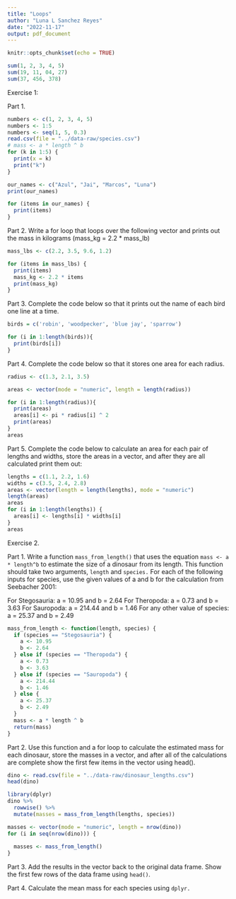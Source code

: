 ```yaml
---
title: "Loops"
author: "Luna L Sanchez Reyes"
date: "2022-11-17"
output: pdf_document
---
```


```r
knitr::opts_chunk$set(echo = TRUE)
```

```r
sum(1, 2, 3, 4, 5)
sum(19, 11, 04, 27)
sum(37, 456, 378)
```
Exercise 1:

Part 1.
```r
numbers <- c(1, 2, 3, 4, 5)
numbers <- 1:5
numbers <- seq(1, 5, 0.3)
read.csv(file = "../data-raw/species.csv")
# mass <- a * length ^ b
for (k in 1:5) {
  print(x = k)
  print("k")
}
```

```r
our_names <- c("Azul", "Jai", "Marcos", "Luna")
print(our_names)

for (items in our_names) {
  print(items)
}
```

Part 2. Write a for loop that loops over the following vector and prints out the mass in kilograms (mass_kg = 2.2 * mass_lb)

```r
mass_lbs <- c(2.2, 3.5, 9.6, 1.2)

for (items in mass_lbs) {
  print(items)
  mass_kg <- 2.2 * items
  print(mass_kg)
}


```

Part 3. Complete the code below so that it prints out the name of each bird one line at a time.

```r
birds = c('robin', 'woodpecker', 'blue jay', 'sparrow')

for (i in 1:length(birds)){
  print(birds[i])
}
```

Part 4. Complete the code below so that it stores one area for each radius.

```r
radius <- c(1.3, 2.1, 3.5)

areas <- vector(mode = "numeric", length = length(radius))

for (i in 1:length(radius)){
  print(areas)
  areas[i] <- pi * radius[i] ^ 2
  print(areas)
}
areas

```

Part 5. Complete the code below to calculate an area for each pair of lengths and widths, store the areas in a vector, and after they are all calculated print them out:

```r
lengths = c(1.1, 2.2, 1.6)
widths = c(3.5, 2.4, 2.8)
areas <- vector(length = length(lengths), mode = "numeric")
length(areas)
areas
for (i in 1:length(lengths)) {
  areas[i] <- lengths[i] * widths[i]
}
areas

```

Exercise 2.

Part 1. Write a function `mass_from_length()` that uses the equation `mass <- a * length^b` to estimate the size of a dinosaur from its length. This function should take two arguments, `length` and `species.` For each of the following inputs for species, use the given values of a and b for the calculation from Seebacher 2001:

For Stegosauria: a = 10.95 and b = 2.64
For Theropoda: a = 0.73 and b = 3.63
For Sauropoda: a = 214.44 and b = 1.46
For any other value of species: a = 25.37 and b = 2.49

```r
mass_from_length <- function(length, species) {
  if (species == "Stegosauria") {
    a <- 10.95
    b <- 2.64
  } else if (species == "Theropoda") {
    a <- 0.73
    b <- 3.63
  } else if (species == "Sauropoda") {
    a <- 214.44
    b <- 1.46
  } else {
    a <- 25.37
    b <- 2.49
  }
  mass <- a * length ^ b
  return(mass)
}
```

Part 2. Use this function and a for loop to calculate the estimated mass for each dinosaur, store the masses in a vector, and after all of the calculations are complete show the first few items in the vector using head().

```r
dino <- read.csv(file = "../data-raw/dinosaur_lengths.csv")
head(dino)

library(dplyr)
dino %>% 
  rowwise() %>% 
  mutate(masses = mass_from_length(lengths, species))

masses <- vector(mode = "numeric", length = nrow(dino))
for (i in seq(nrow(dino))) {
  
  masses <- mass_from_length()
}
```


Part 3. Add the results in the vector back to the original data frame. Show the first few rows of the data frame using `head()`.

Part 4. Calculate the mean mass for each species using `dplyr.`










